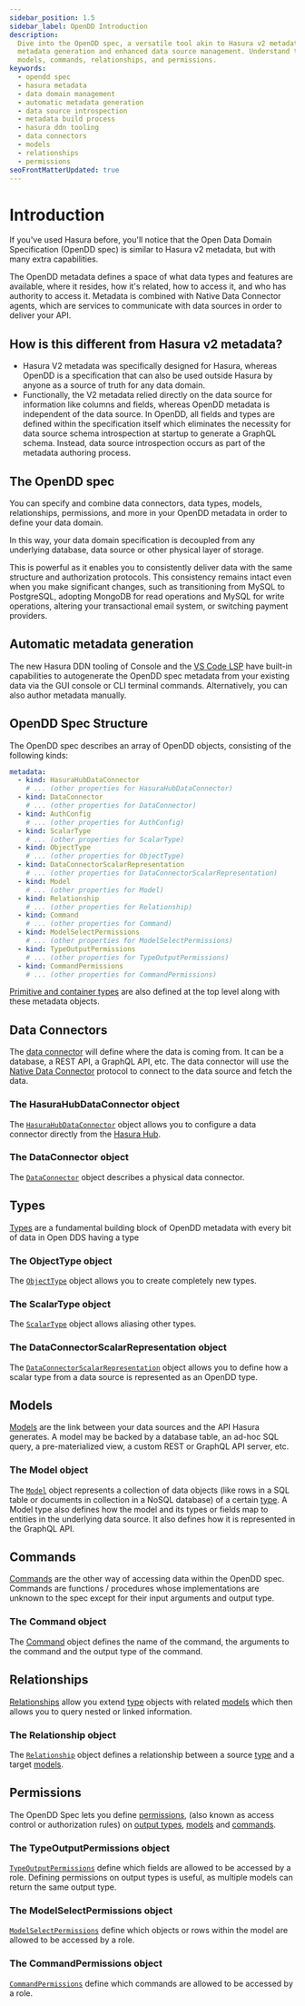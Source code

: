 ```yaml
---
sidebar_position: 1.5
sidebar_label: OpenDD Introduction
description:
  Dive into the OpenDD spec, a versatile tool akin to Hasura v2 metadata, offering extra capabilities such as automatic
  metadata generation and enhanced data source management. Understand the OpenDD spec structure, data connectors, types,
  models, commands, relationships, and permissions.
keywords:
  - opendd spec
  - hasura metadata
  - data domain management
  - automatic metadata generation
  - data source introspection
  - metadata build process
  - hasura ddn tooling
  - data connectors
  - models
  - relationships
  - permissions
seoFrontMatterUpdated: true
---
```


# Introduction

If you've used Hasura before, you'll notice that the Open Data Domain Specification (OpenDD spec) is similar to Hasura
v2 metadata, but with many extra capabilities.

The OpenDD metadata defines a space of what data types and features are available, where it resides, how it's related,
how to access it, and who has authority to access it. Metadata is combined with Native Data Connector agents, which are
services to communicate with data sources in order to deliver your API.

## How is this different from Hasura v2 metadata?

- Hasura V2 metadata was specifically designed for Hasura, whereas OpenDD is a specification that can also be used
  outside Hasura by anyone as a source of truth for any data domain.
- Functionally, the V2 metadata relied directly on the data source for information like columns and fields, whereas
  OpenDD metadata is independent of the data source. In OpenDD, all fields and types are defined within the
  specification itself which eliminates the necessity for data source schema introspection at startup to generate a
  GraphQL schema. Instead, data source introspection occurs as part of the metadata authoring process.

## The OpenDD spec

You can specify and combine data connectors, data types, models, relationships, permissions, and more in your OpenDD
metadata in order to define your data domain.

In this way, your data domain specification is decoupled from any underlying database, data source or other physical
layer of storage.

This is powerful as it enables you to consistently deliver data with the same structure and authorization protocols.
This consistency remains intact even when you make significant changes, such as transitioning from MySQL to PostgreSQL,
adopting MongoDB for read operations and MySQL for write operations, altering your transactional email system, or
switching payment providers.

## Automatic metadata generation

The new Hasura DDN tooling of Console and the
[VS Code LSP](https://marketplace.visualstudio.com/items?itemName=HasuraHQ.hasura) have built-in capabilities to
autogenerate the OpenDD spec metadata from your existing data via the GUI console or CLI terminal commands.
Alternatively, you can also author metadata manually.

## OpenDD Spec Structure

The OpenDD spec describes an array of OpenDD objects, consisting of the following kinds:

```yaml
metadata:
  - kind: HasuraHubDataConnector
    # ... (other properties for HasuraHubDataConnector)
  - kind: DataConnector
    # ... (other properties for DataConnector)
  - kind: AuthConfig
    # ... (other properties for AuthConfig)
  - kind: ScalarType
    # ... (other properties for ScalarType)
  - kind: ObjectType
    # ... (other properties for ObjectType)
  - kind: DataConnectorScalarRepresentation
    # ... (other properties for DataConnectorScalarRepresentation)
  - kind: Model
    # ... (other properties for Model)
  - kind: Relationship
    # ... (other properties for Relationship)
  - kind: Command
    # ... (other properties for Command)
  - kind: ModelSelectPermissions
    # ... (other properties for ModelSelectPermissions)
  - kind: TypeOutputPermissions
    # ... (other properties for TypeOutputPermissions)
  - kind: CommandPermissions
    # ... (other properties for CommandPermissions)
```

[Primitive and container types](./types.mdx#primitive-and-container-types) are also defined at the top level along with
these metadata objects.

## Data Connectors

The [data connector](./data-connectors.mdx) will define where the data is coming from. It can be a database, a REST API, a
GraphQL API, etc. The data connector will use the [Native Data Connector](/connectors/overview.mdx) protocol to connect to the data
source and fetch the data.

### The HasuraHubDataConnector object

The [`HasuraHubDataConnector`](./data-connectors.mdx) object allows you to configure a data connector directly from the
[Hasura Hub](https://hasura.io/connectors/).

### The DataConnector object

The [`DataConnector`](./data-connectors.mdx) object describes a physical data connector.

## Types

[Types](./types.mdx) are a fundamental building block of OpenDD metadata with every bit of data in Open DDS having a
type

### The ObjectType object

The [`ObjectType`](./types.mdx#object-types) object allows you to create completely new types.

### The ScalarType object

The [`ScalarType`](./types.mdx#scalar-types) object allows aliasing other types.

### The DataConnectorScalarRepresentation object

The [`DataConnectorScalarRepresentation`](./types.mdx#scalar-type-representation) object allows you to define how a
scalar type from a data source is represented as an OpenDD type.

## Models

[Models](./models.mdx) are the link between your data sources and the API Hasura generates. A model may be backed by a
database table, an ad-hoc SQL query, a pre-materialized view, a custom REST or GraphQL API server, etc.

### The Model object

The [`Model`](./models.mdx) object represents a collection of data objects (like rows in a SQL table or documents in
collection in a NoSQL database) of a certain [type](./types.mdx). A Model type also defines how the model and its types
or fields map to entities in the underlying data source. It also defines how it is represented in the GraphQL API.

## Commands

[Commands](./commands.mdx) are the other way of accessing data within the OpenDD spec. Commands are functions /
procedures whose implementations are unknown to the spec except for their input arguments and output type.

### The Command object

The [Command](./commands.mdx) object defines the name of the command, the arguments to the command and the output type
of the command.

## Relationships

[Relationships](./relationships.mdx) allow you extend [type](./types.mdx) objects with related [models](./models.mdx)
which then allows you to query nested or linked information.

### The Relationship object

The [`Relationship`](./relationships.mdx) object defines a relationship between a source [type](./types.mdx) and a
target [models](./models.mdx).

## Permissions

The OpenDD Spec lets you define [permissions](./permissions.mdx), (also known as access control or authorization rules)
on [output types](./types.mdx), [models](./models.mdx) and [commands](./commands.mdx).

### The TypeOutputPermissions object

[`TypeOutputPermissions`](./permissions.mdx#type-output-permissions) define which fields are allowed to be accessed by a
role. Defining permissions on output types is useful, as multiple models can return the same output type.

### The ModelSelectPermissions object

[`ModelSelectPermissions`](./permissions.mdx#model-select-permissions) define which objects or rows within the model are
allowed to be accessed by a role.

### The CommandPermissions object

[`CommandPermissions`](./permissions.mdx#command-permissions) define which commands are allowed to be accessed by a
role.
